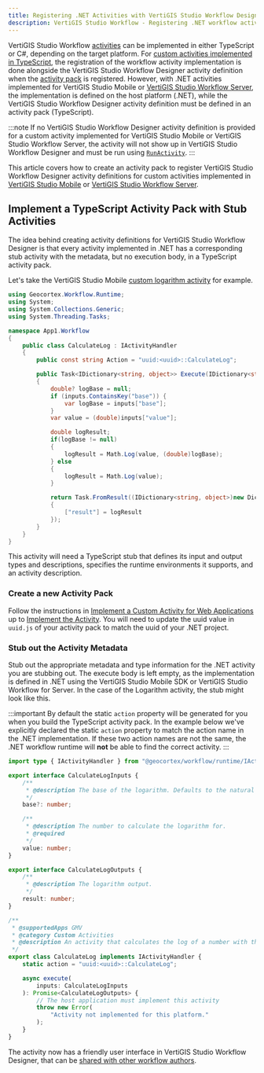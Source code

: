```yaml
---
title: Registering .NET Activities with VertiGIS Studio Workflow Designer
description: VertiGIS Studio Workflow - Registering .NET workflow activities with VertiGIS Studio Workflow Designer
---
```


VertiGIS Studio Workflow [activities](key-concepts.mdx#activities) can be implemented in either TypeScript or C#, depending on the target platform. For [custom activities implemented in TypeScript](tutorial-web-calculate-logarithm-activity.mdx), the registration of the workflow activity implementation is done alongside the VertiGIS Studio Workflow Designer activity definition when the [activity pack](key-concepts.mdx#activity-packs) is registered. However, with .NET activities implemented for VertiGIS Studio Mobile or [VertiGIS Studio Workflow Server](https://docs.vertigisstudio.com/workflow/latest/help/Default.htm#wf5/help/server-workflows.htm%3FTocPath%3DServer%2520Workflows%7C_____0), the implementation is defined on the host platform (.NET), while the VertiGIS Studio Workflow Designer activity definition must be defined in an activity pack (TypeScript).

:::note
If no VertiGIS Studio Workflow Designer activity definition is provided for a custom activity implemented for VertiGIS Studio Mobile or VertiGIS Studio Workflow Server, the activity will not show up in VertiGIS Studio Workflow Designer and must be run using [`RunActivity`](https://docs.vertigisstudio.com/workflow/latest/help/Default.htm#wf5/help/activities/run-activity.htm%3FTocPath%3DActivities%7CActivity%2520Reference%7C_____167).
:::

This article covers how to create an activity pack to register VertiGIS Studio Workflow Designer activity definitions for custom activities implemented in [VertiGIS Studio Mobile](tutorial-mobile-calculate-logarithm-activity.mdx) or [VertiGIS Studio Workflow Server](tutorial-server-calculate-logarithm-activity.mdx).

## Implement a TypeScript Activity Pack with Stub Activities

The idea behind creating activity definitions for VertiGIS Studio Workflow Designer is that every activity implemented in .NET has a corresponding stub activity with the metadata, but no execution body, in a TypeScript activity pack.

Let's take the VertiGIS Studio Mobile [custom logarithm activity](tutorial-mobile-calculate-logarithm-activity.mdx) for example.

```cs title="App1/App1/CustomActivity.cs"
using Geocortex.Workflow.Runtime;
using System;
using System.Collections.Generic;
using System.Threading.Tasks;

namespace App1.Workflow
{
    public class CalculateLog : IActivityHandler
    {
        public const string Action = "uuid:<uuid>::CalculateLog";

        public Task<IDictionary<string, object>> Execute(IDictionary<string, object> inputs, IActivityContext context)
        {
            double? logBase = null;
            if (inputs.ContainsKey("base")) {
                var logBase = inputs["base"];
            }
            var value = (double)inputs["value"];

            double logResult;
            if(logBase != null)
            {
                logResult = Math.Log(value, (double)logBase);
            } else
            {
                logResult = Math.Log(value);
            }

            return Task.FromResult((IDictionary<string, object>)new Dictionary<string, object>()
            {
                ["result"] = logResult
            });
        }
    }
}
```

This activity will need a TypeScript stub that defines its input and output types and descriptions, specifies the runtime environments it supports, and an activity description.

### Create a new Activity Pack

Follow the instructions in [Implement a Custom Activity for Web Applications](tutorial-web-calculate-logarithm-activity.mdx) up to [Implement the Activity](tutorial-web-calculate-logarithm-activity.mdx#implement-the-activity). You will need to update the uuid value in `uuid.js` of your activity pack to match the uuid of your .NET project.

### Stub out the Activity Metadata

Stub out the appropriate metadata and type information for the .NET activity you are stubbing out. The execute body is left empty, as the implementation is defined in .NET using the VertiGIS Studio Mobile SDK or VertiGIS Studio Workflow for Server. In the case of the Logarithm activity, the stub might look like this.

:::important
By default the static `action` property will be generated for you when you build the TypeScript activity pack. In the example below we've explicitly declared the static `action` property to match the action name in the .NET implementation. If these two action names are not the same, the .NET workflow runtime will **not** be able to find the correct activity.
:::

```ts
import type { IActivityHandler } from "@geocortex/workflow/runtime/IActivityHandler";

export interface CalculateLogInputs {
    /**
     * @description The base of the logarithm. Defaults to the natural log.
     */
    base?: number;

    /**
     * @description The number to calculate the logarithm for.
     * @required
     */
    value: number;
}

export interface CalculateLogOutputs {
    /**
     * @description The logarithm output.
     */
    result: number;
}

/**
 * @supportedApps GMV
 * @category Custom Activities
 * @description An activity that calculates the log of a number with the given base.
 */
export class CalculateLog implements IActivityHandler {
    static action = "uuid:<uuid>::CalculateLog";

    async execute(
        inputs: CalculateLogInputs
    ): Promise<CalculateLogOutputs> {
        // The host application must implement this activity
        throw new Error(
            "Activity not implemented for this platform."
        );
    }
}
```

The activity now has a friendly user interface in VertiGIS Studio Workflow Designer, that can be [shared with other workflow authors](sdk-web-overview.mdx#sharing-the-activity-pack).
